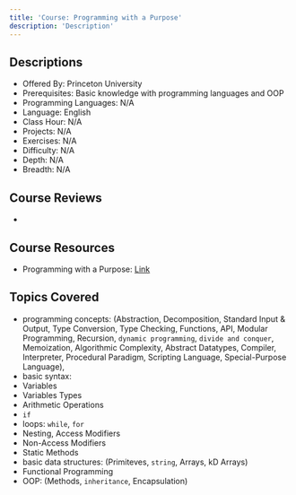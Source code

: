```yaml
---
title: 'Course: Programming with a Purpose'
description: 'Description'
---
```


## Descriptions

-   Offered By: Princeton University
-   Prerequisites: Basic knowledge with programming languages and OOP
-   Programming Languages: N/A
-   Language: English
-   Class Hour: N/A
-   Projects: N/A
-   Exercises: N/A
-   Difficulty: N/A
-   Depth: N/A
-   Breadth: N/A

## Course Reviews

-

## Course Resources

-   Programming with a Purpose: [Link](https://www.coursera.org/learn/cs-programming-java)

## Topics Covered

-   programming concepts: (Abstraction, Decomposition, Standard Input & Output, Type Conversion, Type Checking, Functions, API, Modular Programming, Recursion, `dynamic programming`, `divide and conquer`, Memoization, Algorithmic Complexity, Abstract Datatypes, Compiler, Interpreter, Procedural Paradigm, Scripting Language, Special-Purpose Language),
-   basic syntax: 
   -   Variables
   -   Variables Types
   -   Arithmetic Operations 
   -   `if`
   -   loops: `while`, `for`
   -   Nesting, Access Modifiers
   -   Non-Access Modifiers
   -   Static Methods 
-   basic data structures: (Primiteves, `string`, Arrays, kD Arrays)
-   Functional Programming
-   OOP: (Methods, `inheritance`, Encapsulation)
